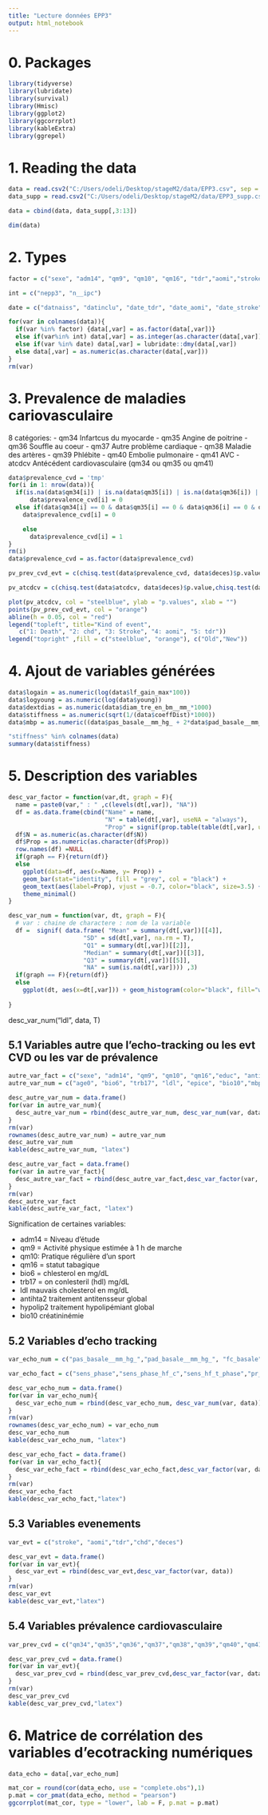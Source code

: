 ---
title: "Lecture données EPP3"
output: html_notebook
---

# 0. Packages

```{r}
library(tidyverse)
library(lubridate)
library(survival)
library(Hmisc)
library(ggplot2)
library(ggcorrplot)
library(kableExtra)
library(ggrepel)
```

# 1. Reading the data

```{r}
data = read.csv2("C:/Users/odeli/Desktop/stageM2/data/EPP3.csv", sep = ";", header = T)
data_supp = read.csv2("C:/Users/odeli/Desktop/stageM2/data/EPP3_supp.csv", sep = ";", header = T)
```
```{r}
data = cbind(data, data_supp[,3:13])
```

```{r}
dim(data)
```


# 2. Types
```{r}
factor = c("sexe", "adm14", "qm9", "qm10", "qm16", "tdr","aomi","stroke","chd","deces", "deptot", "diab", "hypolip2", "antihta2", "educ","sens_hf_t_phase", "sens_phase_hf_c", "sens_phase", "qm34","qm35","qm36","qm37","qm38","qm39","qm40","qm41", "atcdcv", "pr_sence_de_plaque_s____l__cho")

int = c("nepp3", "n__ipc")

date = c("datnaiss", "datinclu", "date_tdr", "date_aomi", "date_stroke", "date_chd", "date_deces")
```

```{r}
for(var in colnames(data)){
  if(var %in% factor) {data[,var] = as.factor(data[,var])}
  else if(var%in% int) data[,var] = as.integer(as.character(data[,var]))
  else if(var %in% date) data[,var] = lubridate::dmy(data[,var])
  else data[,var] = as.numeric(as.character(data[,var]))
}
rm(var)
```



# 3. Prevalence de maladies cariovasculaire

8 catégories:
- qm34 Infartcus du myocarde
- qm35 Angine de poitrine
- qm36 Souffle au coeur
- qm37 Autre problème cardiaque
- qm38 Maladie des artères
- qm39 Phlébite
- qm40 Embolie pulmonaire
- qm41 AVC
- atcdcv Antécédent cardiovasculaire (qm34 ou qm35 ou qm41)


```{r}
data$prevalence_cvd = 'tmp'
for(i in 1: nrow(data)){
  if(is.na(data$qm34[i]) | is.na(data$qm35[i]) | is.na(data$qm36[i]) | is.na(data$qm37[i]) | is.na(data$qm38[i]) | is.na(data$qm39[i]) | is.na(data$qm40[i]) | is.na(data$qm41[i]))
      data$prevalence_cvd[i] = 0
  else if(data$qm34[i] == 0 & data$qm35[i] == 0 & data$qm36[i] == 0 & data$qm37[i] == 0 & data$qm38[i] == 0 & data$qm39[i] == 0 & data$qm40[i] == 0 & data$qm41[i] == 0)
    data$prevalence_cvd[i] = 0

    else
      data$prevalence_cvd[i] = 1
}
rm(i)
data$prevalence_cvd = as.factor(data$prevalence_cvd)
```




```{r}
pv_prev_cvd_evt = c(chisq.test(data$prevalence_cvd, data$deces)$p.value,chisq.test(data$prevalence_cvd, data$chd)$p.value,chisq.test(data$prevalence_cvd,data$stroke)$p.value,chisq.test(data$prevalence_cvd,data$aomi)$p.value,chisq.test(data$prevalence_cvd, data$tdr)$p.value)

pv_atcdcv = c(chisq.test(data$atcdcv, data$deces)$p.value,chisq.test(data$atcdcv, data$chd)$p.value,chisq.test(data$atcdcv,data$stroke)$p.value,chisq.test(data$atcdcv,data$aomi)$p.value,chisq.test(data$atcdcv, data$tdr)$p.value)
```
```{r}
plot(pv_atcdcv, col = "steelblue", ylab = "p.values", xlab = "")
points(pv_prev_cvd_evt, col = "orange")
abline(h = 0.05, col = "red")
legend("topleft", title="Kind of event",
   c("1: Death", "2: chd", "3: Stroke", "4: aomi", "5: tdr"))
legend("topright" ,fill = c("steelblue", "orange"), c("Old","New"))
```
# 4. Ajout de variables générées

```{r}
data$logain = as.numeric(log(data$lf_gain_max*100))
data$logyoung = as.numeric(log(data$young))
data$dextdias = as.numeric(data$diam_tre_en_bm__mm_*1000)
data$stiffness = as.numeric(sqrt(1/(data$coeffDist)*1000))
data$mbp = as.numeric((data$pas_basale__mm_hg_ + 2*data$pad_basale__mm_hg_)/3) # mean blood pressure
```
```{r}
"stiffness" %in% colnames(data)
summary(data$stiffness)
```

# 5. Description des variables 


```{r}
desc_var_factor = function(var,dt, graph = F){
  name = paste0(var," : " ,c(levels(dt[,var]), "NA"))
  df = as.data.frame(cbind("Name" = name, 
                           "N" = table(dt[,var], useNA = "always"), 
                           "Prop" = signif(prop.table(table(dt[,var], useNA = "always"))*100, 3)))
  df$N = as.numeric(as.character(df$N))
  df$Prop = as.numeric(as.character(df$Prop))
  row.names(df) =NULL
  if(graph == F){return(df)}
  else
    ggplot(data=df, aes(x=Name, y= Prop)) + 
    geom_bar(stat="identity", fill = "grey", col = "black") + 
    geom_text(aes(label=Prop), vjust = -0.7, color="black", size=3.5) +
    theme_minimal()
}
```


```{r}
desc_var_num = function(var, dt, graph = F){
  # var : chaine de charactere : nom de la variable
  df =  signif( data.frame( "Mean" = summary(dt[,var])[[4]], 
                     "SD" = sd(dt[,var], na.rm = T),
                     "Q1" = summary(dt[,var])[[2]],
                     "Median" = summary(dt[,var])[[3]],
                     "Q3" = summary(dt[,var])[[5]],
                     "NA" = sum(is.na(dt[,var]))) ,3)
  if(graph == F){return(df)}
  else
    ggplot(dt, aes(x=dt[,var])) + geom_histogram(color="black", fill="white")
          
}
```

desc_var_num("ldl", data, T)

## 5.1 Variables autre que l'echo-tracking ou les evt CVD ou les var de prévalence


```{r}
autre_var_fact = c("sexe", "adm14", "qm9", "qm10", "qm16","educ", "antihta2", "hypolip2", "diab","deptot")
autre_var_num = c("age0", "bio6", "trb17", "ldl", "epice", "bio10","mbp","bmi")
```


```{r}
desc_autre_var_num = data.frame()
for(var in autre_var_num){
  desc_autre_var_num = rbind(desc_autre_var_num, desc_var_num(var, data))
}
rm(var)
rownames(desc_autre_var_num) = autre_var_num
desc_autre_var_num
kable(desc_autre_var_num, "latex")
```


```{r}
desc_autre_var_fact = data.frame()
for(var in autre_var_fact){
  desc_autre_var_fact = rbind(desc_autre_var_fact,desc_var_factor(var, data))
}
rm(var)
desc_autre_var_fact
kable(desc_autre_var_fact, "latex")
```

Signification de certaines variables:

- adm14 = Niveau d'étude
- qm9 = Activité physique estimée à 1 h de marche
- qm10: Pratique régulière d'un sport
- qm16 = statut tabagique
- bio6 = chlesterol en mg/dL
- trb17 = on conlesteril (hdl) mg/dL 
- ldl mauvais cholesterol en mg/dL
- antihta2 traitement antitensseur global
- hypolip2 traitement hypolipémiant global
- bio10 créatininémie


## 5.2 Variables d'echo tracking


```{r}
var_echo_num = c("pas_basale__mm_hg_","pad_basale__mm_hg_", "fc_basale","diam_tre_en_bm__mm_","imt___m_","diam_tre_en_fbm__mm_","distension___m_","pwvloc", "dploc","dist_rate_moy","dist_rate_var","rr_int_moy","rr_int_var","lf_dist_rate_t","hf_dist_rate_t","hf_dist_rate_c","lf_rrint_t","hf_rr_int_t","hf_rrint_c","freq_resp","lf_coh_max","lf_coh_moy","lf_gain_max","lf_gain_moy","lf_phase","hf_c_coh_max","hf_c_coh_moy","hf_c_gain_max","hf_c_gain_moy","hf_c_phase","hf_t_coh_max","hf_t_coh_moy","hf_t_gain_max","hf_t_gain_moy","hf_t_phase","dist_moy","dist_var","cws","coeffDist","compli","wcsa","young","logain","logyoung","dextdias","stiffness")

var_echo_fact = c("sens_phase","sens_phase_hf_c","sens_hf_t_phase","pr_sence_de_plaque_s____l__cho")
```


```{r}
desc_var_echo_num = data.frame()
for(var in var_echo_num){
  desc_var_echo_num = rbind(desc_var_echo_num, desc_var_num(var, data))
}
rm(var)
rownames(desc_var_echo_num) = var_echo_num
desc_var_echo_num
kable(desc_var_echo_num, "latex")
```

```{r}
desc_var_echo_fact = data.frame()
for(var in var_echo_fact){
  desc_var_echo_fact = rbind(desc_var_echo_fact,desc_var_factor(var, data))
}
rm(var)
desc_var_echo_fact
kable(desc_var_echo_fact,"latex")
```
## 5.3 Variables evenements 
```{r}
var_evt = c("stroke", "aomi","tdr","chd","deces")
```
```{r}
desc_var_evt = data.frame()
for(var in var_evt){
  desc_var_evt = rbind(desc_var_evt,desc_var_factor(var, data))
}
rm(var)
desc_var_evt
kable(desc_var_evt,"latex")
```

## 5.4 Variables prévalence cardiovasculaire

```{r}
var_prev_cvd = c("qm34","qm35","qm36","qm37","qm38","qm39","qm40","qm41","atcdcv","prevalence_cvd")
```
```{r}
desc_var_prev_cvd = data.frame()
for(var in var_evt){
  desc_var_prev_cvd = rbind(desc_var_prev_cvd,desc_var_factor(var, data))
}
rm(var)
desc_var_prev_cvd
kable(desc_var_prev_cvd,"latex")
```
# 6. Matrice de corrélation des variables d'ecotracking numériques
```{r}
data_echo = data[,var_echo_num]
```

```{r}
mat_cor = round(cor(data_echo, use = "complete.obs"),1)
p.mat = cor_pmat(data_echo, method = "pearson")
ggcorrplot(mat_cor, type = "lower", lab = F, p.mat = p.mat)
```



